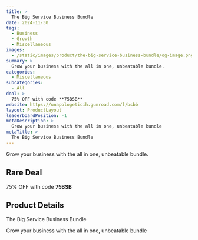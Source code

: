 ```yaml
---
title: >
  The Big Service Business Bundle
date: 2024-11-30
tags:
  - Business
  - Growth
  - Miscellaneous
images:
  - /static/images/product/the-big-service-business-bundle/og-image.png
summary: >
  Grow your business with the all in one, unbeatable bundle.
categories:
  - Miscellaneous
subcategories:
  - All
deal: >
  75% OFF with code **75BSB**
website: https://unapologeticih.gumroad.com/l/bsbb
layout: ProductLayout
leaderboardPosition: -1
metaDescription: >
  Grow your business with the all in one, unbeatable bundle
metaTitle: >
  The Big Service Business Bundle
---
```

Grow your business with the all in one, unbeatable bundle.

## Rare Deal

75% OFF with code **75BSB**

## Product Details

The Big Service Business Bundle

Grow your business with the all in one, unbeatable bundle
